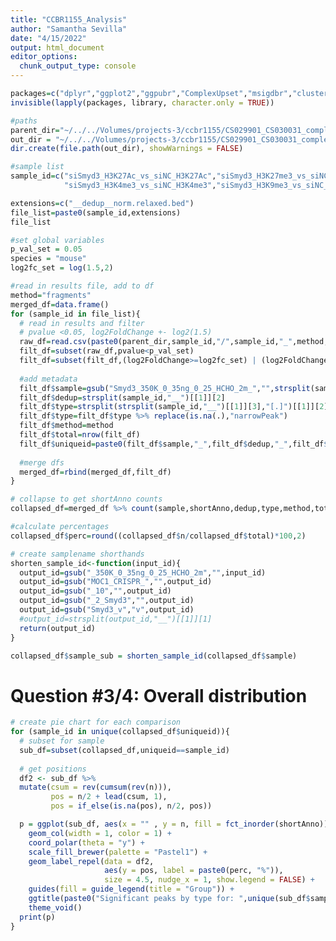 ```yaml
---
title: "CCBR1155_Analysis"
author: "Samantha Sevilla"
date: "4/15/2022"
output: html_document
editor_options: 
  chunk_output_type: console
---
```


```r
packages=c("dplyr","ggplot2","ggpubr","ComplexUpset","msigdbr","clusterProfiler","ggrepel","tidyverse")
invisible(lapply(packages, library, character.only = TRUE))
```

```r
#paths
parent_dir="~/../../Volumes/projects-3/ccbr1155/CS029901_CS030031_complete/results/peaks/contrasts/"
out_dir = "~/../../Volumes/projects-3/ccbr1155/CS029901_CS030031_complete/results/peaks/contrasts/sam_pass2/ora_results"
dir.create(file.path(out_dir), showWarnings = FALSE)

#sample list
sample_id=c("siSmyd3_H3K27Ac_vs_siNC_H3K27Ac","siSmyd3_H3K27me3_vs_siNC_H3K27me3","siSmyd3_H3K4me1_vs_siNC_H3K4me1",
            "siSmyd3_H3K4me3_vs_siNC_H3K4me3","siSmyd3_H3K9me3_vs_siNC_H3K9me3","siSmyd3_H4K20me3_vs_siNC_H4K20me3")

extensions=c("__dedup__norm.relaxed.bed")
file_list=paste0(sample_id,extensions)
file_list

#set global variables 
p_val_set = 0.05
species = "mouse"
log2fc_set = log(1.5,2)
```

```r
#read in results file, add to df
method="fragments"
merged_df=data.frame()
for (sample_id in file_list){
  # read in results and filter
  # pvalue <0.05, log2FoldChange +- log2(1.5)
  raw_df=read.csv(paste0(parent_dir,sample_id,"/",sample_id,"_",method,"based_diffresults.txt"),sep = "\t")
  filt_df=subset(raw_df,pvalue<p_val_set)
  filt_df=subset(filt_df,(log2FoldChange>=log2fc_set) | (log2FoldChange<=-log2fc_set))
  
  #add metadata
  filt_df$sample=gsub("Smyd3_350K_0_35ng_0_25_HCHO_2m_","",strsplit(sample_id,"__")[[1]][1])
  filt_df$dedup=strsplit(sample_id,"__")[[1]][2]
  filt_df$type=strsplit(strsplit(sample_id,"__")[[1]][3],"[.]")[[1]][2]
  filt_df$type=filt_df$type %>% replace(is.na(.),"narrowPeak")
  filt_df$method=method
  filt_df$total=nrow(filt_df)
  filt_df$uniqueid=paste0(filt_df$sample,"_",filt_df$dedup,"_",filt_df$type)
  
  #merge dfs
  merged_df=rbind(merged_df,filt_df)
}

# collapse to get shortAnno counts
collapsed_df=merged_df %>% count(sample,shortAnno,dedup,type,method,total,uniqueid)

#calculate percentages
collapsed_df$perc=round((collapsed_df$n/collapsed_df$total)*100,2)

# create samplename shorthands
shorten_sample_id<-function(input_id){
  output_id=gsub("_350K_0_35ng_0_25_HCHO_2m","",input_id)
  output_id=gsub("MOC1_CRISPR_","",output_id)
  output_id=gsub("_10","",output_id)
  output_id=gsub("_2_Smyd3","",output_id)
  output_id=gsub("Smyd3_v","v",output_id)
  #output_id=strsplit(output_id,"__")[[1]][1]
  return(output_id)
}

collapsed_df$sample_sub = shorten_sample_id(collapsed_df$sample)
```

######################################################################
# Question #3/4: Overall distribution
######################################################################

```r
# create pie chart for each comparison
for (sample_id in unique(collapsed_df$uniqueid)){
  # subset for sample
  sub_df=subset(collapsed_df,uniqueid==sample_id)
  
  # get positions
  df2 <- sub_df %>% 
  mutate(csum = rev(cumsum(rev(n))), 
         pos = n/2 + lead(csum, 1),
         pos = if_else(is.na(pos), n/2, pos))

  p = ggplot(sub_df, aes(x = "" , y = n, fill = fct_inorder(shortAnno))) +
    geom_col(width = 1, color = 1) +
    coord_polar(theta = "y") +
    scale_fill_brewer(palette = "Pastel1") +
    geom_label_repel(data = df2,
                     aes(y = pos, label = paste0(perc, "%")),
                     size = 4.5, nudge_x = 1, show.legend = FALSE) +
    guides(fill = guide_legend(title = "Group")) +
    ggtitle(paste0("Significant peaks by type for: ",unique(sub_df$sample_sub))) +
    theme_void()
  print(p)
}


```


